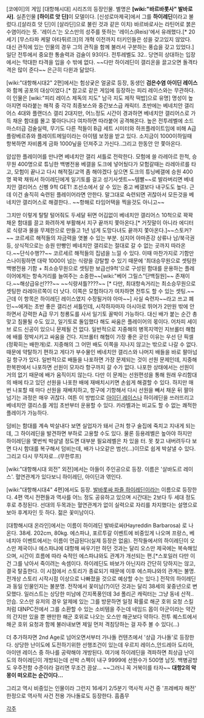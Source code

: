 [코에이]의 게임 [대항해시대] 시리즈의 등장인물. 별명은 '''[wiki:"바르바롯사" 발바로사]'''.
실존인물 '''[하이르 앗 딘]'''이 모델이다. [신성로마제국]에서 그를 '''하이레딘'''이라고 불렀다.([살라흐 앗 딘]이 [살라딘]으로 불린 것과 같은 이치) 바르바로사는 라틴어로 붉은 수염이라는 뜻. '레이스'는 오스만의 성주를 뜻하는 '레이스(Reis)'에서 유래했다.[* 20세기 [무스타파 케말 아타튀르크]의 개혁 이전까지 터키인들은 성을 갖고있지 않았다. 대신 관직에 있는 인물의 경우 그의 관직을 함께 불러서 구분하는 풍습을 갖고 있었다.] 일단 전투에서 중요한 통솔력과 검술이 93이다. 전투레벨도 32.. 당연히 상대하는 입장에서는 막대한 타격을 입을 수 밖에 없다. ~~다만 하이레딘이 갤리온을 끌고오면 돌격타격은 많이 준다~~
은근히 다윈과 닮았다.

[wiki:"대항해시대2" 2편]에서는 험상궂은 얼굴로 등장, 동생인 '''검은수염 아이딘 레이스'''와 함께 공포의 대상이었다.[* 참고로 같은 게임에 등장하는 피리 레이스와는 무관하다. 이 인물은 [wiki:"피리 레이스 제독의 지도" 남극 지도 제작 떡밥]으로 유명] 명성이 높아지면 따라붙는 해적 중 각각 최종보스와 중간보스급 캐릭터. 초반에는 베네치안 갤리어스 4대와 플랜더스 갤리 2대지만, 어느정도 시간이 경과하면 베네치안 갤리어스로 가득 채운 함대를 몰고 쫒아다니다 여차하면 따라붙어 공격해온다. 높은 전투레벨에 소드마스터급 검술실력, 무기도 다른 적들이 B급 세트 시미터와 하프플레이트임에 비해 A급 플랑베르쥬와 플레이트메일이라는 아이템 보정을 받고 있다. 
소지금이 1000이하일때 항복하면 자비롭게 금화 1000닢을 던져주고 가신다..그리고 한동안 안 쫓아온다.

얍삽한 플레이어를 만나면 베네치안 갤리 셔틀로 전락한다. 모험에 쓸 라레아르 한척, 승무원 400명으로 튜닝한 백병전용 베갤을 도크에 넣어뒀다가 모험갈때는 라레아르를 타고, 모험이 끝나고 다시 해적질/교역 좀 해야겠다 싶으면 도크의 튜닝베갤에 승원 400명 꽉꽉 채워서 하이레딘에게 일기토를 걸고 성기사셋트~~템빨~~로 발라버리면 베네치안 갤리어스 신삥 9척 GET! 조선소에서 살 수 있는 중고 베갤보다 내구도도 높다. 근데 이건 솔직히 숙련된 플레이어라면 안한다. 말그대로 숙련되면 귀찮아서 모든것을 베네치안 갤리어스로 해결한다.. ~~항해로 타임어택을 찍을것도 아니고~~

그치만 이렇게 탈탈 털어줘도 두세달 뒤면 어김없이 베네치안 갤리어스 10척으로 꽉꽉채운 함대를 끌고 화려하게 부활해서 지구 끝까지 쫓아온다.[* 거짓말이 아니라 에디터로 식량과 물을 무제한으로 만들고 1년 넘게 도망다녀도 끝까지 쫓아온다.]~~스토커?~~ 코르세르 해적들의 자금력을 엿볼 수 있는 부분. 심지어 아마존강 상류나 남/북극권 등, 상식적으로는 승원 만빵인 베네치안 갤리로는 절대로 갈 수 없는 곳까지 따라온다.~~단식수행??~~ 코르세르 해적들의 집념을 느낄 수 있다. 이때 마찬가지로 기함만 스나이핑하면 대략 1000이 넘는 식량을 강탈할 수 있기 때문에 '최대승무원으로 셋팅한 백병전용 기함 + 최소승무원으로 셋팅한 보급선9척'으로 구성된 함대를 운용하는 플레이어에게는 항속거리를 늘여주는 소중한~~[wiki:"베어 그릴스"단백질원]~~ 존재이다.~~해상급유선???~~ ~~식량셔틀????~~ [* 다만, 최대항속거리는 최소승무원으로 셋팅한 라레아르쪽이 더 낫다. 이쪽은 모험하다가 여차하면 전투도 할 수 있는 셋팅.~~근데 이 항목은 하이레딘 레이스였지 수정될거야 아마~~] 사실 숙련자~~라고 쓰고 폐인~~에게는 초반 좋은 갤리선 셔틀인데, 시작하자마자 아시아로 뛰어가 2만원 밖에 안하면서 강력한 A급 무기 청룡도를 사서 일기토 꼴박이 가능하다. 대신 배가 붙는 순간 총맞고 침몰될 수도 있고, 일기토로 돌입했다 해도 싸움은 플레이어의 몫이다. 어차피 세이브 로드 신공이 있으니 문제될 건 없다. 일반적으로 지중해의 병목지역인 지브롤터 해협에 배를 정박시키고 싸움을 건다. 지브롤터 해협이 가장 좋은 곳인 이유는 우선 단 픽셀(정확히는 배한개)로. 지중해의 그 어떤 배도 이쪽을 지나지 않고는 밖으로 나갈 수 없다. 때문에 약탈하기 편하고 게다가 부수물인 베네치안 갤리스와 나머지 배들을 바로 팔아넘길 항구가 있다. 일반적으로 배들을 나포하면 가장 문제되는 것이 선원 문제인데, 지중해 한복판에서 나포하면 선원이 모자라 항구까지 갈 수가 없다. 나포한 상태에서는 선원이 거의 없기 때문에 배가 움직이지 않는다. 다만 이 문제는 선원편성을 통해 원래 우리함대의 배에 타고 있던 선원을 나포한 배에 재배치시키면 손쉽게 해결할 수 있다. 하지만 매번 나포할 때 마다 선원을 재배치하고, 항구에 기항해서 다시 선원을 빼서 채운 뒤 팔아넘기는 과정은 매우 귀찮다. 여튼 이 방법으로 [[아이딘 레이스]]나 하이레딘을 쓰러뜨리고 베네치안 갤리스를 게임 초반부터 운용할 수 있다. 카라벨과는 비교도 할 수 없는 쾌적한 플레이가 가능하다.

덤비는 함대를 계속 박살내다 보면 실업자가 돼서 근처 항구 술집에 죽치고 지내게 되는데, 그 하이레딘을 발견하면 부하로 고용할 수도 있다. 물론 등용레벨은 높아야 하지만 하이레딘을 몇번씩 박살낼 정도면 대부분 필요레벨은 차 있을 터. 못 찾고 내버려두다 보면 다시 함대를 복구해서 덤비는데, 배가 나오같은 범선(...)이므로 쉽게 박살낼 수 있다. 그리고 다시 무직자로...(무한루프)


[wiki:"대항해시대 외전" 외전]에서는 아들이 주인공으로 등장. 이름은 '살바도르 레이스'. 혈연관계가 있다보니 하이레딘, 아이딘과 엮인다.

[wiki:"대항해시대4" 4편]에서도 등장. [[발바롯싸 파즐 하이레딘]]이라는 이름으로 등장한다. 4편 역시 전편들과 역사를 어느 정도 공유하고 있으며 시간대는 2보다 두 세대 정도 후로 추정된다. 선대의 두목과는 혈연관계가 없이 실력으로 자리를 차지했다는 설명으로 보아 후계자인 듯 하다. 젊은 꽃미남이다.

[대항해시대 온라인]에서는 이름이 하이레딘 발바로싸(Hayreddin Barbarosa) 로 나온다. 38세. 202cm, 80kg.
에스파냐, 포르투갈 이벤트에 비중있게 나오며 프랑스, 베네치아 이벤트에서는 이름이 언급된다(실제 등장은 없음). 전작들에서의 하이레딘이 오스만 제국이나 에스파냐에 대항해 싸우기만 하던 것과는 달리 오스만 제국에는 복속해있으며, 시간이 흐름에 따라 숙적인 에스파냐와도 관계가 개선되는 편.[*스포일러 다만 이건 그를 낚아서 죽이려는 속셈이다. 하이레딘도 바보가 아닌지라 간단히 당하지는 않고, 결국 탈출한다. 이 시점에서 스토리가 종료되기 때문에 이후 에스파냐와의 관계는 불명. 전개상 스토리 시작시점 이상으로 나빠졌을 것으로 예상할 수는 있다.] 전작의 하이레딘과 동일 인물인지는 불분명. 전작에서 꽃미남(?)이던 것과는 달리 38세의 꽃중년으로 변모했다. 일러스트는 상당한 미남에 간지폭풍인데 3d 폴리곤 캐릭터는 그냥 동네 산적..안습.
오스만 유저의 경우 알제에 있는 그를 방문하면 일정 확률로 해군 호위 요청 스킬처럼 대NPC전에서 그를 소환할 수 있는 소비템을 주는데 네임드 몹이 아군이라는 약간의 간지만 있을 뿐 왠만한 해군 호위로 나오는 오스만 해군보다 약하다. 전투 퀘스트에서 해군 호위 요청과 함께 불러내보면 제일 먼저 격침당하는 걸 자주 볼 수 있다(...)

더 추가하자면 2nd Age로 넘어오면서부터 가나돌 컨텐츠에서 '상급 가나돌'로 등장한다.
상당한 난이도에 도전하기위한 선행조건이 있는데 우르지 레이스,안드레아 도리아,아이덴 레이스 중 하나를
공략해야 개방된다. 여기에 하이레딘을 격파하면 최상급 난이도의 하이레딘이 개방되는데
선박 스펙이 내구 9999에 선원수가 500명 남짓. 백병공방도 우주전함 수준이라 걸리면 무조건 끔살...
~~그러니 꼭 거북이를 타자~~
'''대항2의 악몽이 떠오르는 순간이다...'''

그리고 역시 비중있는 인물이라 그런지 16세기 2/5분기 역사적 사건 중 '프레베자 해전' 한정으로
역사적 사건 전용 가나돌로도 등장한다. 흠좀무

[[각주]]
